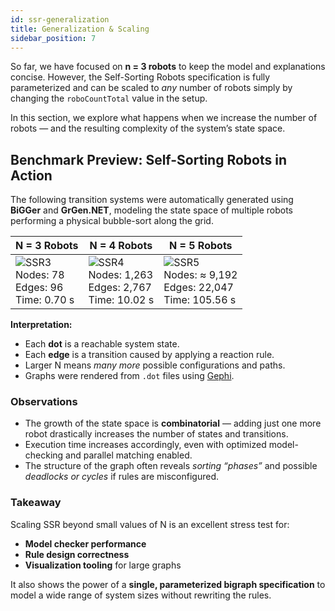 ```yaml
---
id: ssr-generalization
title: Generalization & Scaling
sidebar_position: 7
---
```


So far, we have focused on **n = 3 robots** to keep the model and explanations concise.
However, the Self-Sorting Robots specification is fully parameterized and can be scaled to *any* number of robots simply by changing the `roboCountTotal` value in the setup.

In this section, we explore what happens when we increase the number of robots — and the resulting complexity of the system’s state space.

## Benchmark Preview: Self-Sorting Robots in Action

The following transition systems were automatically generated using **BiGGer** and **GrGen.NET**, modeling the state space of multiple robots performing a physical bubble-sort along the grid.

| **N = 3 Robots**                                                             | **N = 4 Robots**                                                                    | **N = 5 Robots**                                                                        |
|------------------------------------------------------------------------------|-------------------------------------------------------------------------------------|-----------------------------------------------------------------------------------------|
| ![SSR3](../assets/ssr/lts-ssr3.png) <br/> Nodes: 78 <br/> Edges: 96 <br/> Time: 0.70 s | ![SSR4](../assets/ssr/lts-ssr4.png) <br/> Nodes: 1,263 <br/> Edges: 2,767 <br/> Time: 10.02 s | ![SSR5](../assets/ssr/lts-ssr5.png) <br/> Nodes: ≈ 9,192 <br/> Edges: 22,047 <br/> Time: 105.56 s |

**Interpretation:**
- Each **dot** is a reachable system state.
- Each **edge** is a transition caused by applying a reaction rule.
- Larger N means *many more* possible configurations and paths.
- Graphs were rendered from `.dot` files using [Gephi](https://gephi.org/).

### Observations

- The growth of the state space is **combinatorial** — adding just one more robot drastically increases the number of states and transitions.
- Execution time increases accordingly, even with optimized model-checking and parallel matching enabled.
- The structure of the graph often reveals *sorting “phases”* and possible *deadlocks or cycles* if rules are misconfigured.

### Takeaway

Scaling SSR beyond small values of N is an excellent stress test for:
- **Model checker performance**
- **Rule design correctness**
- **Visualization tooling** for large graphs

It also shows the power of a **single, parameterized bigraph specification** to model a wide range of system sizes without rewriting the rules.
